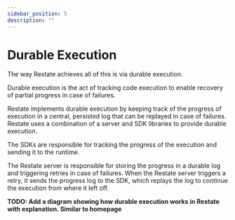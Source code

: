 ```yaml
---
sidebar_position: 5
description: ""
---
```



# Durable Execution


The way Restate achieves all of this is via durable execution.

Durable execution is the act of tracking code execution to enable recovery of partial progress in case of failures.

Restate implements durable execution by keeping track of the progress of execution in a central, persisted log that can be replayed in case of failures.
Restate uses a combination of a server and SDK libraries to provide durable execution.

The SDKs are responsible for tracking the progress of the execution and sending it to the runtime.

The Restate server is responsible for storing the progress in a durable log and triggering retries in case of failures.
When the Restate server triggers a retry, it sends the progress log to the SDK, which replays the log to continue the execution from where it left off.

**TODO: Add a diagram showing how durable execution works in Restate with explanation. Similar to homepage**

<DurableExecutionAnimation/>